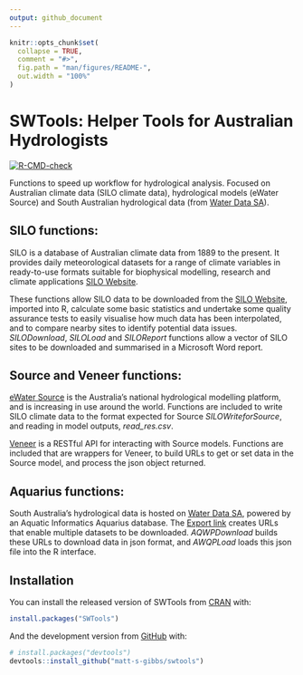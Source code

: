 ```yaml
---
output: github_document
---
```


<!-- README.md is generated from README.Rmd. Please edit that file -->


```r
knitr::opts_chunk$set(
  collapse = TRUE,
  comment = "#>",
  fig.path = "man/figures/README-",
  out.width = "100%"
)
```

# SWTools: Helper Tools for Australian Hydrologists

<!-- badges: start -->
  [![R-CMD-check](https://github.com/matt-s-gibbs/swtools/workflows/R-CMD-check/badge.svg)](https://github.com/matt-s-gibbs/swtools/actions)
  <!-- badges: end -->

Functions to speed up workflow for hydrological analysis. 
Focused on Australian climate data (SILO climate data), hydrological models (eWater Source) and South Australian hydrological data 
(from [Water Data SA](water.data.sa.gov.au)).

## SILO functions:

SILO is a database of Australian climate data from 1889 to the present. It provides daily meteorological datasets for a range of climate variables 
in ready-to-use formats suitable for biophysical modelling, research and climate applications [SILO Website](https://www.longpaddock.qld.gov.au/silo/).

These functions allow SILO data to be downloaded from the [SILO Website](https://www.longpaddock.qld.gov.au/silo/), imported into R, calculate some basic statistics and undertake some quality assurance tests to easily visualise how much data has been interpolated, and to compare nearby sites to identify potential data issues.
*SILODownload*, *SILOLoad* and *SILOReport* functions allow a vector of SILO sites to be downloaded and summarised in a Microsoft Word report.

## Source and Veneer functions:
[eWater Source](https://ewater.org.au/products/ewater-source/) is the Australia's national hydrological modelling platform, and is increasing in use around the world.
Functions are included to write SILO climate data to the format expected for Source *SILOWriteforSource*,
 and reading in model outputs, *read_res.csv*.

[Veneer](https://www.flowmatters.com.au/articles/introducing_veneer.html) is a RESTful API for interacting with Source models.
Functions are included that are wrappers for Veneer, to build URLs to get or set data in the Source model, and process the json object returned.

## Aquarius functions:
South Australia's hydrological data is hosted on [Water Data SA](water.data.sa.gov.au), powered by an Aquatic Informatics Aquarius database. 
The [Export link](https://water.data.sa.gov.au/Data/Export) creates URLs that enable multiple datasets to be downloaded.
*AQWPDownload* builds these URLs to download data in json format, and *AWQPLoad* loads this json file into the R interface.


## Installation

You can install the released version of SWTools from [CRAN](https://CRAN.R-project.org) with:

``` r
install.packages("SWTools")
```

And the development version from [GitHub](https://github.com/) with:

``` r
# install.packages("devtools")
devtools::install_github("matt-s-gibbs/swtools")
```
<!-- ## Example -->

<!-- This is a basic example which shows you how to solve a common problem: -->

<!-- ```{r example} -->
<!-- library(SWTools) -->
<!-- ## basic example code -->
<!-- ``` -->

